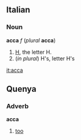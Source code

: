 ==Italian==
===Noun===
'''acca''' ''f'' (''plural'' '''acca''')

#[[H]], the letter H.
#(''in plural'') H's, letter H's

[[it:acca]]

==Quenya==
===Adverb===
'''acca'''
# [[too]]